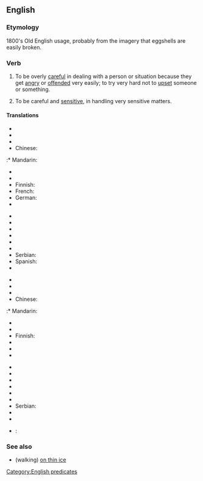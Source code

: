 ==English==

===Etymology===
1800's Old English usage, probably from the imagery that eggshells are easily broken.

===Verb===
{{en-verb|walks on eggshells|walking on eggshells|walked on eggshells}}

# {{idiomatic}} To be overly [[careful]] in dealing with a person or situation because they get [[angry]] or [[offended]] very easily; to try very hard not to [[upset]] someone or something.
# {{idiomatic}} To be careful and [[sensitive]], in handling very sensitive matters.

====Translations====
{{trans-top|to act carefully to avoid upsetting someone}}
* {{trreq|ar}}
* {{trreq|hy}}
* {{trreq|ca}} 
* Chinese:
:* Mandarin: {{t|zh|伴君如伴虎|sc=Hani}}
* {{trreq|cs}}
* {{trreq|nl}}
* Finnish: {{t|fi|pitää kuin kukkaa kämmenellä}}
* French: {{t|fr|marcher sur des œufs}}
* German: {{t|de|sich auf Eierschalen bewegen}}
* {{trreq|hi}}
{{trans-mid}}
* {{trreq|it}}
* {{trreq|ja}}
* {{trreq|ko}}
* {{trreq|pl}}
* {{trreq|pt}}
* {{trreq|ru}}
* Serbian: {{t|sr|ходати по јајима}}
* Spanish: {{t|es|camina sobre cascarones de huevo|p}}
* {{trreq|vi}}
{{trans-bottom}}

{{trans-top|to handle sensitive matters delicately}}
* {{trreq|ar}}
* {{trreq|hy}}
* {{trreq|ca}} 
* Chinese:
:* Mandarin: {{t|zh|如履薄冰|sc=Hani}}
* {{trreq|cs}}
* {{trreq|nl}}
* Finnish: {{t|fi|käsitellä silkkihansikkain}}
* {{trreq|fr}}
* {{trreq|de}}
* {{trreq|hi}}
{{trans-mid}}
* {{trreq|it}}
* {{trreq|ja}}
* {{trreq|ko}}
* {{trreq|pl}}
* {{trreq|pt}}
* {{trreq|ru}}
* Serbian: {{t|sr|ходати по јајима}}
* {{trreq|es}}
* {{trreq|vi}}
{{trans-bottom}}

* {{ttbc|de}}: {{t|de|sich auf Eierschalen bewegen}}

===See also===
* (walking) [[on thin ice]]

[[Category:English predicates]]